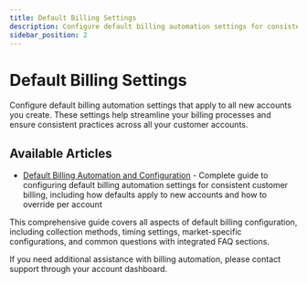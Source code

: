 ```yaml
---
title: Default Billing Settings
description: Configure default billing automation settings for consistent customer billing across all new accounts
sidebar_position: 2
---
```


# Default Billing Settings

Configure default billing automation settings that apply to all new accounts you create. These settings help streamline your billing processes and ensure consistent practices across all your customer accounts.

## Available Articles

- [Default Billing Automation and Configuration](./billing-automation-guide.md) - Complete guide to configuring default billing automation settings for consistent customer billing, including how defaults apply to new accounts and how to override per account

This comprehensive guide covers all aspects of default billing configuration, including collection methods, timing settings, market-specific configurations, and common questions with integrated FAQ sections.

If you need additional assistance with billing automation, please contact support through your account dashboard.